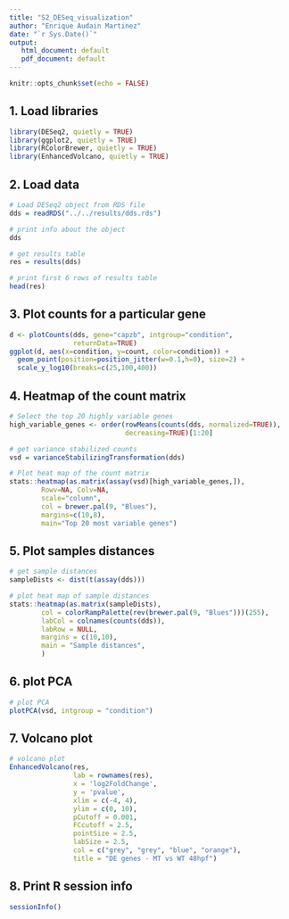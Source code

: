 ```yaml
---
title: "S2_DESeq_visualization"
author: "Enrique Audain Martinez"
date: "`r Sys.Date()`"
output: 
   html_document: default
   pdf_document: default
---
```


```r
knitr::opts_chunk$set(echo = FALSE)
```

## 1. Load libraries

```r

library(DESeq2, quietly = TRUE)
library(ggplot2, quietly = TRUE)
library(RColorBrewer, quietly = TRUE)
library(EnhancedVolcano, quietly = TRUE)  

```


## 2. Load data

```r

# Load DESeq2 object from RDS file
dds = readRDS("../../results/dds.rds")

# print info about the object
dds

# get results table
res = results(dds)

# print first 6 rows of results table
head(res)

```


## 3. Plot counts for a particular gene 

```r

d <- plotCounts(dds, gene="capzb", intgroup="condition", 
                returnData=TRUE)
ggplot(d, aes(x=condition, y=count, color=condition)) + 
  geom_point(position=position_jitter(w=0.1,h=0), size=2) + 
  scale_y_log10(breaks=c(25,100,400))


```


## 4. Heatmap of the count matrix 

```r

# Select the top 20 highly variable genes
high_variable_genes <- order(rowMeans(counts(dds, normalized=TRUE)),
                             decreasing=TRUE)[1:20]

# get variance stabilized counts
vsd = varianceStabilizingTransformation(dds)

# Plot heat map of the count matrix
stats::heatmap(as.matrix(assay(vsd)[high_variable_genes,]), 
        Rowv=NA, Colv=NA,
        scale="column",
        col = brewer.pal(9, "Blues"),  
        margins=c(10,8),
        main="Top 20 most variable genes")


```

## 5. Plot samples distances 

```r

# get sample distances
sampleDists <- dist(t(assay(dds)))

# plot heat map of sample distances
stats::heatmap(as.matrix(sampleDists),
        col = colorRampPalette(rev(brewer.pal(9, "Blues")))(255),
        labCol = colnames(counts(dds)), 
        labRow = NULL,
        margins = c(10,10), 
        main = "Sample distances",
        )

```


## 6. plot PCA

```r

# plot PCA
plotPCA(vsd, intgroup = "condition")

```


## 7. Volcano plot

```r

# volcano plot
EnhancedVolcano(res, 
                lab = rownames(res), 
                x = 'log2FoldChange', 
                y = 'pvalue',
                xlim = c(-4, 4),
                ylim = c(0, 10),
                pCutoff = 0.001, 
                FCcutoff = 2.5,
                pointSize = 2.5, 
                labSize = 2.5,
                col = c("grey", "grey", "blue", "orange"),
                title = "DE genes - MT vs WT 48hpf")

```

## 8. Print R session info

```r
sessionInfo()
```

